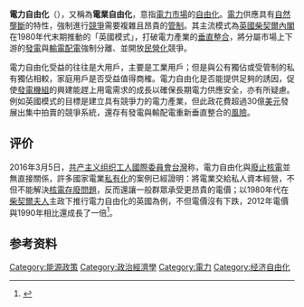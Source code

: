 {{Expand|time=2017-06-10T11:47:30+00:00}}
{{Refimprove|time=2022-01-18T05:20:23+00:00}}

'''電力自由化'''（{{lang-en|Electricity liberalization}}），又稱為'''電業自由化'''，意指[[電力市場|電力市場]]的[[自由化|自由化]]。[[電力|電力]]供應具有[[自然壟斷|自然壟斷]]的特性，強制進行[[競爭|競爭]]需要複雜且昂貴的[[管制|管制]]。其主流模式為[[英國|英國]][[戴卓爾夫人內閣|柴契爾內閣]]在1980年代末期推動的「英國模式」，打破電力產業的[[垂直整合|垂直整合]]，將分屬市場上下游的[[發電|發電]]與[[輸電系統|輸電]][[配電系統|配電]]強制分離、並開放[[民營化|民營化]]競爭。

電力自由化受益的往往是大用戶，主要是工業用戶；但是與公有獨佔或受管制的私有獨佔相較，家庭用戶是否受益值得商榷。電力自由化是否能提供足夠的誘因，促使[[發電機組|發電機組]]的興建能趕上用電需求的成長以確保長期電力供應安全，亦有所疑慮。例如英國模式的目標是建立具有競爭力的電力產業，但此政花費超過30億[[美元|美元]]發展出集中拍賣的競爭系統，還存有發電與輸配電重新垂直整合的[[風險|風險]]。

== 评价 ==
2016年3月5日，[[共产主义组织|共产主义组织]][[工人國際委員會台灣|工人國際委員會台灣]]称，電力自由化與[[廢止核電|廢止核電]]並無直接關係，許多國家電業[[私有化|私有化]]的案例已經證明：將電業交給私人資本經營，不但不能解決[[核電存廢問題|核電存廢問題]]，反而還讓一般群眾承受更昂貴的電價；以1980年代在[[柴契爾夫人|柴契爾夫人]]主政下推行電力自由化的英國為例，不但電價沒有下跌，2012年電價與1990年相比還成長了一倍<ref>{{cite news|title=電業私有化不是反核的出路！|url=https://socialisttw.wordpress.com/2016/03/05/%e9%9b%bb%e6%a5%ad%e7%a7%81%e6%9c%89%e5%8c%96%e4%b8%8d%e6%98%af%e5%8f%8d%e6%a0%b8%e7%9a%84%e5%87%ba%e8%b7%af%ef%bc%81|publisher=工人國際委員會台灣|date=2016-03-05|author=矛盾|accessdate=2016-12-08}}{{Dead link|date=2020年2月 |bot=InternetArchiveBot |fix-attempted=yes }}</ref>。

==参考资料==
{{reflist}}

{{Authority control}}
[[Category:能源政策|Category:能源政策]]
[[Category:政治經濟學|Category:政治經濟學]]
[[Category:電力|Category:電力]]
[[Category:经济自由化|Category:经济自由化]]